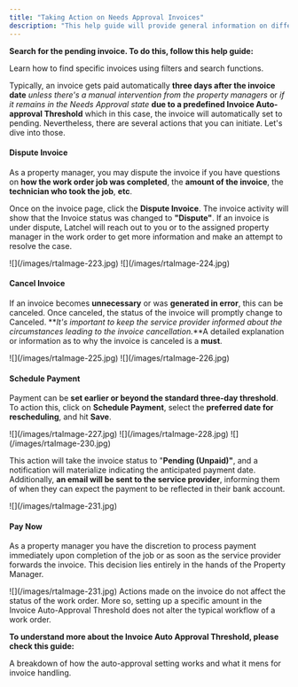 ```yaml
---
title: "Taking Action on Needs Approval Invoices"
description: "This help guide will provide general information on different actions you can take as a property manager once an invoice is in **Needs Approval** status. Let's check out."
---
```


**Search for the pending invoice. To do this, follow this help guide:**

<Card title="Methods of Searching Invoices" icon="filter-circle-dollar" iconType="duotone" href="/s/topic/0TO5e000000h9wqGAA/How-to-View-and-Search-for-Invoices">
  Learn how to find specific invoices using filters and search functions.
</Card>

Typically, an invoice gets paid automatically **three days after the invoice date** _unless there's a manual intervention from the property managers_ or _if it remains in the Needs Approval state_ **due to a predefined Invoice Auto-approval Threshold** which in this case, the invoice will automatically set to pending. Nevertheless, there are several actions that you can initiate. Let's dive into those.

#### **Dispute Invoice**

As a property manager, you may dispute the invoice if you have questions on **how the work order job was completed**, the **amount of the invoice**, the **technician who took the job**, **etc**.

Once on the invoice page, click the **Dispute Invoice**. The invoice activity will show that the Invoice status was changed to **"Dispute"**. If an invoice is under dispute, Latchel will reach out to you or to the assigned property manager in the work order to get more information and make an attempt to resolve the case. 

<Frame>
  ![](/images/rtaImage-223.jpg)
</Frame>

<Frame>
  ![](/images/rtaImage-224.jpg)
</Frame>

#### **Cancel Invoice**

If an invoice becomes **unnecessary** or was **generated in error**, this can be canceled. Once canceled, the status of the invoice will promptly change to Canceled. **_It's important to keep the service provider informed about the circumstances leading to the invoice cancellation._**A detailed explanation or information as to why the invoice is canceled is a **must**.

<Frame>
  ![](/images/rtaImage-225.jpg)
</Frame>

<Frame>
  ![](/images/rtaImage-226.jpg)
</Frame>

#### **Schedule Payment**

Payment can be **set earlier or beyond the standard three-day threshold**. To action this, click on **Schedule Payment**, select the **preferred date for rescheduling**, and hit **Save**.

<Frame>
  ![](/images/rtaImage-227.jpg)
</Frame>

<Frame>
  ![](/images/rtaImage-228.jpg)
</Frame>

<Frame>
  ![](/images/rtaImage-230.jpg)
</Frame>

This action will take the invoice status to "**Pending (Unpaid)"**, and a notification will materialize indicating the anticipated payment date. Additionally, **an email will be sent to the service provider**, informing them of when they can expect the payment to be reflected in their bank account.

<Frame>
  ![](/images/rtaImage-231.jpg)
</Frame>

#### **Pay Now**

As a property manager you have the discretion to process payment immediately upon completion of the job or as soon as the service provider forwards the invoice. This decision lies entirely in the hands of the Property Manager.

<Frame>
  ![](/images/rtaImage-231.jpg)
</Frame>

<Note>
  Actions made on the invoice do not affect the status of the work order. More so, setting up a specific amount in the Invoice Auto-Approval Threshold does not alter the typical workflow of a work order.
</Note>

**To understand more about the Invoice Auto Approval Threshold, please check this guide:**

<Card title="Understanding the Invoice Auto-Approval Threshold" icon="file-invoice-dollar" iconType="duotone">
  A breakdown of how the auto-approval setting works and what it mens for invoice handling.
</Card>